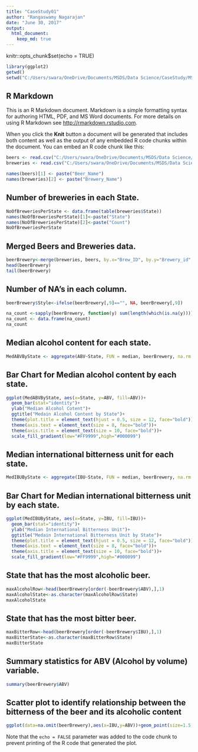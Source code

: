 ```yaml
---
title: "CaseStudy01"
author: "Rangaswamy Nagarajan"
date: "June 30, 2017"
output: 
  html_document:
    keep_md: true
---
```


knitr::opts_chunk$set(echo = TRUE)

```r
library(ggplot2)
getwd()
setwd("C:/Users/swara/OneDrive/Documents/MSDS/Data Science/CaseStudy/MSDSCaseStudy01/Analysis")
```

## R Markdown

This is an R Markdown document. Markdown is a simple formatting syntax for authoring HTML, PDF, and MS Word documents. For more details on using R Markdown see <http://rmarkdown.rstudio.com>.

When you click the **Knit** button a document will be generated that includes both content as well as the output of any embedded R code chunks within the document. You can embed an R code chunk like this:

```r
beers <- read.csv("C:/Users/swara/OneDrive/Documents/MSDS/Data Science/CaseStudy/MSDSCaseStudy01/Data/Beers.csv",header=TRUE)
breweries <- read.csv("C:/Users/swara/OneDrive/Documents/MSDS/Data Science/CaseStudy/MSDSCaseStudy01/Data/Breweries.csv", header=TRUE)

names(beers)[1] <- paste("Beer_Name")
names(breweries)[2] <- paste("Brewery_Name")
```


## Number of breweries in each State.

```r
NoOfBreweriesPerState <- data.frame(table(breweries$State))
names(NoOfBreweriesPerState)[1]<-paste("State")
names(NoOfBreweriesPerState)[2]<-paste("Count")
NoOfBreweriesPerState
```

## Merged Beers and Breweries data.
```r
beerBrewery<-merge(breweries, beers, by.x="Brew_ID", by.y="Brewery_id", all=TRUE)
head(beerBrewery)
tail(beerBrewery)
```

## Number of NA's in each column.
<!--The below code is used to identify "" and replcae it with NA. 
There were 5 observations with style as "". the below code is used to replace "" with NA --> 
```r
beerBrewery$Style<-ifelse(beerBrewery[,9]=="", NA, beerBrewery[,9])
```
<!--The below code is used to count the number of NA is each column. -->
```r
na_count <-sapply(beerBrewery, function(y) sum(length(which(is.na(y)))))
na_count <- data.frame(na_count)
na_count
```


## Median alcohol content for each state.
```r
MedABVByState <- aggregate(ABV~State, FUN = median, beerBrewery, na.rm = TRUE)
```

## Bar Chart for Median alcohol content by each state.

```r
ggplot(MedABVByState, aes(x=State, y=ABV, fill=ABV))+
  geom_bar(stat="identity")+
  ylab("Median Alcohol Cotent")+
  ggtitle("Medain Alcohol Content by State")+
  theme(plot.title = element_text(hjust = 0.5, size = 12, face="bold"))+
  theme(axis.text = element_text(size = 8, face="bold"))+
  theme(axis.title = element_text(size = 10, face="bold"))+
  scale_fill_gradient(low="#FF9999",high="#000099")

```


## Median international bitterness unit for each state.
```r
MedIBUByState <- aggregate(IBU~State, FUN = median, beerBrewery, na.rm = TRUE)
```

## Bar Chart for Median international bitterness unit by each state.
```r
ggplot(MedIBUByState, aes(x=State, y=IBU, fill=IBU))+
  geom_bar(stat="identity")+
  ylab("Median International Bitterness Unit")+
  ggtitle("Medain International Bitterness Unit by State")+
  theme(plot.title = element_text(hjust = 0.5, size = 12, face="bold"))+
  theme(axis.text = element_text(size = 8, face="bold"))+
  theme(axis.title = element_text(size = 10, face="bold"))+
  scale_fill_gradient(low="#FF9999",high="#000099")
```

## State that has the most alcoholic beer.
```r
maxAlcoholRow<-head(beerBrewery[order(-beerBrewery$ABV),],1)
maxAlcoholState<-as.character(maxAlcoholRow$State)
maxAlcoholState
```


## State that has the most bitter beer.
```r
maxBitterRow<-head(beerBrewery[order(-beerBrewery$IBU),],1)
maxBitterState<-as.character(maxBitterRow$State)
maxBitterState
```

## Summary statistics for ABV (Alcohol by volume) variable.
```r
summary(beerBrewery$ABV)
```

##  Scatter plot to identify relationship between the bitterness of the beer and its alcoholic content
```r
ggplot(data=na.omit(beerBrewery),aes(x=IBU,y=ABV))+geom_point(size=1.5,alpha=.8)
```

Note that the `echo = FALSE` parameter was added to the code chunk to prevent printing of the R code that generated the plot.
